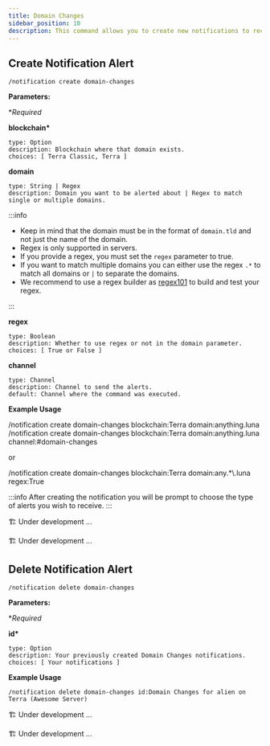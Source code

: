 ```yaml
---
title: Domain Changes
sidebar_position: 10
description: This command allows you to create new notifications to receive alerts of NFTs, Governance, Price, and more. Simply select the notification you want to create and follow the steps to set it up.
---
```


## Create Notification Alert

<Tabs groupId="platforms">
<TabItem value="discord" label="Discord" default>

```
/notification create domain-changes
```

<p>
  <strong>Parameters:</strong>
</p>

\*_Required_

**blockchain\***

    type: Option
    description: Blockchain where that domain exists.
    choices: [ Terra Classic, Terra ]

**domain**

    type: String | Regex
    description: Domain you want to be alerted about | Regex to match single or multiple domains.

:::info

- Keep in mind that the domain must be in the format of `domain.tld` and not just the name of the domain.
- Regex is only supported in servers.
- If you provide a regex, you must set the `regex` parameter to true.
- If you want to match multiple domains you can either use the regex `.*` to match all domains or `|` to separate the domains.
- We recommend to use a regex builder as [regex101](https://regex101.com/) to build and test your regex.

:::

**regex**

    type: Boolean
    description: Whether to use regex or not in the domain parameter.
    choices: [ True or False ]

**channel**

    type: Channel
    description: Channel to send the alerts.
    default: Channel where the command was executed.

**Example Usage**

<Tabs groupId="alerts">
  <TabItem value="dms" label="DMs" default>
    <CodeBlock title="domain">
      /notification create domain-changes blockchain:Terra domain:anything.luna
    </CodeBlock>
  </TabItem>
  <TabItem value="server" label="Server">
    <CodeBlock title=" domain with channel">
      /notification create domain-changes blockchain:Terra domain:anything.luna
      channel:#domain-changes
    </CodeBlock>
    <p>or</p>
    <CodeBlock title="regex without channel">
      /notification create domain-changes blockchain:Terra domain:any.*\.luna
      regex:True
    </CodeBlock>
  </TabItem>
</Tabs>

:::info
After creating the notification you will be prompt to choose the type of alerts you wish to receive.
:::

</TabItem>

<TabItem value="telegram" label="Telegram">
  
🏗️ Under development ...

</TabItem>

<TabItem value="twitter" label="Twitter">
🏗️ Under development ...
</TabItem>
</Tabs>



## Delete Notification Alert


<Tabs groupId="platforms">
<TabItem value="discord" label="Discord" default>

```
/notification delete domain-changes
```

<p>
  <strong>Parameters:</strong>
</p>

\*_Required_

**id\***

    type: Option
    description: Your previously created Domain Changes notifications.
    choices: [ Your notifications ]

**Example Usage**

```
/notification delete domain-changes id:Domain Changes for alien on Terra (Awesome Server)
```

</TabItem>

<TabItem value="telegram" label="Telegram">

🏗️ Under development ...

</TabItem>

<TabItem value="twitter" label="Twitter">
🏗️ Under development ...
</TabItem>
</Tabs>
